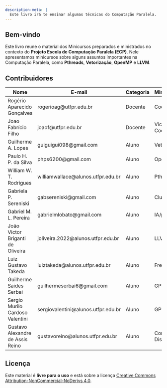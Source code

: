```yaml
---
description-meta: |
  Este livro irá te ensinar algumas técnicas do Computação Paralela.
---
```


## Bem-vindo {.unnumbered}

Este livro reune o material dos Minicursos preparados e ministrados no contexto do __Projeto Escola de Computação Paralela (ECP)__. Nele apresentamos minicursos sobre alguns assuntos importantes na Computação Paralela, como __Pthreads__, __Vetorização__, __OpenMP__ e __LLVM__.

## Contribuidores

| Nome | E-mail | Categoria | Minicurso/Tema |
| ------------- | ------------- | ------- | ------- |
| Rogério Aparecido Gonçalves | rogerioag@utfpr.edu.br             | Docente | Coordenador      |
| Joao Fabrício Filho        | joaof@utfpr.edu.br                 | Docente | Vice-Coordenador |
| Guilherme A. Lopes          | guiguigui098@gmail.com             | Aluno   | Vetorização |
| Paulo H. P. da Silva        | phps6200@gmail.com                 | Aluno   | OpenMP |
| William W. T. Rodrigues     | williamwallace@alunos.utfpr.edu.br | Aluno   | Pthreads; Qiskit |
| Gabriela P. Sereniski       | gabsereniski@gmail.com             | Aluno   | Cluster |
| Gabriel M. L. Pereira       | gabrielmlobato@gmail.com           | Aluno   | IA/pyTorch |
| João Victor Briganti de Oliveira       | joliveira.2022@alunos.utfpr.edu.br           | Aluno   | LLVM |
| Luiz Gustavo Takeda | luiztakeda@alunos.utfpr.edu.br | Aluno | FreeRTOS |
| Guilherme Saides Serbai | guilhermeserbai6@gmail.com | Aluno | GPUS/CUDA |
| Sergio Murilo Cardoso Valentini | sergiovalentini@alunos.utfpr.edu.br | Aluno | GPUS/CUDA |
| Gustavo Alexandre de Assis Reino | gustavoreino@alunos.utfpr.edu.br | Aluno | Compilação Distribuída |

<!--
::: {.callout-note appearance="simple"}
This book was originally created using [bookdown](https://bookdown.org) and published at <https://rstudio-education.github.io/hopr/>. This site is a port of the original book source to the [Quarto](https://quarto.org) publishing system in order to provide an example of it's use.
:::

-->

## Licença

Este material é __livre para o uso__ e está sobre a licença [Creative Commons Attribution-NonCommercial-NoDerivs 4.0](https://creativecommons.org/licenses/by-nc-nd/4.0/). 

<!--
If you'd like a **physical copy** of the book, you can order it from [amazon](https://www.amazon.com/Hands-Programming-Write-Functions-Simulations/dp/1449359019); it was published by O'Reilly in July 2014. If you'd like to give back, please consider reporting a typo or leaving a pull request at [github.com/rstudio-education/hopr](https://github.com/rstudio-education/hopr).-->
